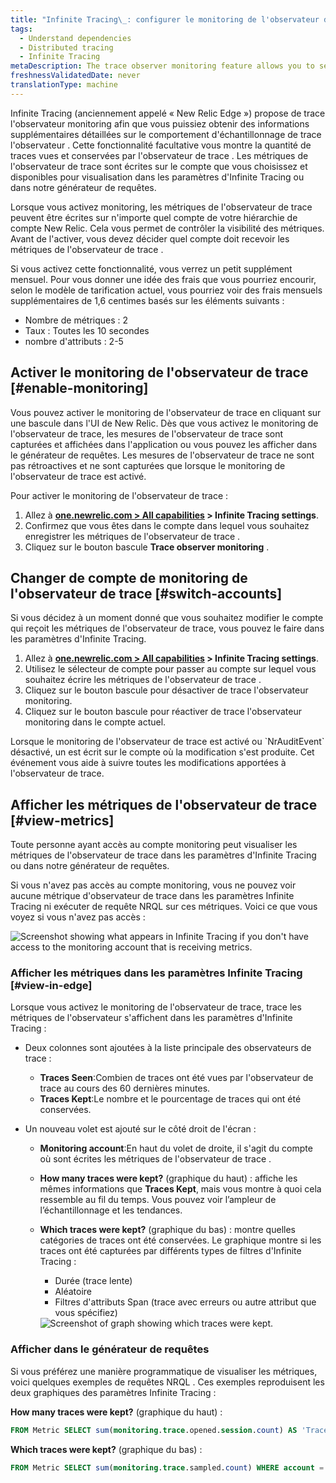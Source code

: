 ```yaml
---
title: "Infinite Tracing\_: configurer le monitoring de l'observateur de trace"
tags:
  - Understand dependencies
  - Distributed tracing
  - Infinite Tracing
metaDescription: The trace observer monitoring feature allows you to see if New Relic is handling your traces as you expect.
freshnessValidatedDate: never
translationType: machine
---
```


Infinite Tracing (anciennement appelé « New Relic Edge ») propose de trace l&apos;observateur monitoring afin que vous puissiez obtenir des informations supplémentaires détaillées sur le comportement d&apos;échantillonnage de trace l&apos;observateur . Cette fonctionnalité facultative vous montre la quantité de traces vues et conservées par l&apos;observateur de trace . Les métriques de l&apos;observateur de trace sont écrites sur le compte que vous choisissez et disponibles pour visualisation dans les paramètres d&apos;Infinite Tracing ou dans notre générateur de requêtes.

Lorsque vous activez monitoring, les métriques de l&apos;observateur de trace peuvent être écrites sur n&apos;importe quel compte de votre hiérarchie de compte New Relic. Cela vous permet de contrôler la visibilité des métriques. Avant de l&apos;activer, vous devez décider quel compte doit recevoir les métriques de l&apos;observateur de trace .

<Callout variant="tip">
  Si vous activez cette fonctionnalité, vous verrez un petit supplément mensuel. Pour vous donner une idée des frais que vous pourriez encourir, selon le modèle de tarification actuel, vous pourriez voir des frais mensuels supplémentaires de 1,6 centimes basés sur les éléments suivants :

  * Nombre de métriques : 2
  * Taux : Toutes les 10 secondes
  * nombre d&apos;attributs : 2-5
</Callout>

## Activer le monitoring de l&apos;observateur de trace [#enable-monitoring]

Vous pouvez activer le monitoring de l&apos;observateur de trace en cliquant sur une bascule dans l&apos;UI de New Relic. Dès que vous activez le monitoring de l&apos;observateur de trace, les mesures de l&apos;observateur de trace sont capturées et affichées dans l&apos;application ou vous pouvez les afficher dans le générateur de requêtes. Les mesures de l&apos;observateur de trace ne sont pas rétroactives et ne sont capturées que lorsque le monitoring de l&apos;observateur de trace est activé.

Pour activer le monitoring de l&apos;observateur de trace :

1. Allez à <DNT>**[one.newrelic.com &gt; All capabilities](https://one.newrelic.com/all-capabilities) &gt; Infinite Tracing settings**</DNT>.
2. Confirmez que vous êtes dans le compte dans lequel vous souhaitez enregistrer les métriques de l&apos;observateur de trace .
3. Cliquez sur le bouton bascule <DNT>**Trace observer monitoring**</DNT> .

## Changer de compte de monitoring de l&apos;observateur de trace [#switch-accounts]

Si vous décidez à un moment donné que vous souhaitez modifier le compte qui reçoit les métriques de l&apos;observateur de trace, vous pouvez le faire dans les paramètres d&apos;Infinite Tracing.

1. Allez à <DNT>**[one.newrelic.com &gt; All capabilities](https://one.newrelic.com/all-capabilities) &gt; Infinite Tracing settings**</DNT>.
2. Utilisez le sélecteur de compte pour passer au compte sur lequel vous souhaitez écrire les métriques de l&apos;observateur de trace .
3. Cliquez sur le bouton bascule pour désactiver de trace l&apos;observateur monitoring.
4. Cliquez sur le bouton bascule pour réactiver de trace l&apos;observateur monitoring dans le compte actuel.

<Callout variant="tip">
  Lorsque le monitoring de l&apos;observateur de trace est activé ou `NrAuditEvent` désactivé, un est écrit sur le compte où la modification s&apos;est produite. Cet événement vous aide à suivre toutes les modifications apportées à l&apos;observateur de trace.
</Callout>

## Afficher les métriques de l&apos;observateur de trace [#view-metrics]

Toute personne ayant accès au compte monitoring peut visualiser les métriques de l&apos;observateur de trace dans les paramètres d&apos;Infinite Tracing ou dans notre générateur de requêtes.

Si vous n&apos;avez pas accès au compte monitoring, vous ne pouvez voir aucune métrique d&apos;observateur de trace dans les paramètres Infinite Tracing ni exécuter de requête NRQL sur ces métriques. Voici ce que vous voyez si vous n&apos;avez pas accès :

<img title="Screenshot showing what appears in Infinite Tracing settings if you don't have access to the monitoring account that is receiving metrics." alt="Screenshot showing what appears in Infinite Tracing if you don't have access to the monitoring account that is receiving metrics." src="/images/distributed-tracing_screenshot-full_trace-monitoring-toggle.webp" />

### Afficher les métriques dans les paramètres Infinite Tracing [#view-in-edge]

Lorsque vous activez le monitoring de l&apos;observateur de trace, trace les métriques de l&apos;observateur s&apos;affichent dans les paramètres d&apos;Infinite Tracing :

* Deux colonnes sont ajoutées à la liste principale des observateurs de trace :

  * <DNT>**Traces Seen**</DNT>:Combien de traces ont été vues par l&apos;observateur de trace au cours des 60 dernières minutes.
  * <DNT>**Traces Kept**</DNT>:Le nombre et le pourcentage de traces qui ont été conservées.

* Un nouveau volet est ajouté sur le côté droit de l&apos;écran :

  * <DNT>**Monitoring account**</DNT>:En haut du volet de droite, il s&apos;agit du compte où sont écrites les métriques de l&apos;observateur de trace .

  * <DNT>**How many traces were kept?**</DNT> (graphique du haut) : affiche les mêmes informations que <DNT>**Traces Kept**</DNT>, mais vous montre à quoi cela ressemble au fil du temps. Vous pouvez voir l’ampleur de l’échantillonnage et les tendances.

  * <DNT>**Which traces were kept?**</DNT> (graphique du bas) : montre quelles catégories de traces ont été conservées. Le graphique montre si les traces ont été capturées par différents types de filtres d&apos;Infinite Tracing :

    * Durée (trace lente)
    * Aléatoire
    * Filtres d&apos;attributs Span (trace avec erreurs ou autre attribut que vous spécifiez)

    <img title="Screenshot of graph showing which traces were kept." alt="Screenshot of graph showing which traces were kept." src="/images/distributed-tracing_screenshot-crop_how-many-traces-kept.webp" />

### Afficher dans le générateur de requêtes

Si vous préférez une manière programmatique de visualiser les métriques, voici quelques exemples de requêtes NRQL . Ces exemples reproduisent les deux graphiques des paramètres Infinite Tracing :

<DNT>**How many traces were kept?**</DNT> (graphique du haut) :

```sql
FROM Metric SELECT sum(monitoring.trace.opened.session.count) AS 'Traces seen', sum(monitoring.trace.sampled.count) AS 'Traces kept' WHERE account = INSERT_THE_MONITORING_ACCOUNT_ID TIMESERIES
```

<DNT>**Which traces were kept?**</DNT> (graphique du bas) :

```sql
FROM Metric SELECT sum(monitoring.trace.sampled.count) WHERE account = INSERT_THE_MONITORING_ACCOUNT_ID AND newRelic.traceFilter.type IS NOT NULL FACET newRelic.traceFilter.type LIMIT 3 TIMESERIES
```